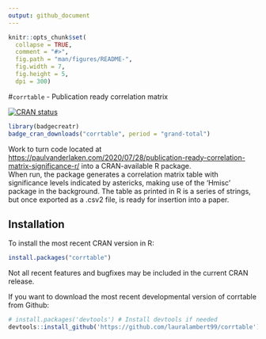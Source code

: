 ```yaml
---
output: github_document
---
```


<!-- README.md is generated from README.Rmd. Please edit that file -->

```r
knitr::opts_chunk$set(
  collapse = TRUE,
  comment = "#>",
  fig.path = "man/figures/README-",
  fig.width = 7,
  fig.height = 5, 
  dpi = 300)
```

#`corrtable` - Publication ready correlation matrix

<!-- badges: start -->
[![CRAN status](https://www.r-pkg.org/badges/version/corrtable)](https://cran.r-project.org/package=corrtable)

```r
library(badgecreatr)
badge_cran_downloads("corrtable", period = "grand-total")
```

 <!-- badges: end -->

 
Work to turn code located at <https://paulvanderlaken.com/2020/07/28/publication-ready-correlation-matrix-significance-r/> into a CRAN-available R package.  
When run, the package generates a correlation matrix table with significance levels indicated by astericks, making use of the 'Hmisc' package in the 
background.  The table as printed in R is a series of strings, but once exported as a .csv2 file, is ready for insertion into a paper.

## Installation


To install the most recent CRAN version in R:

```r
install.packages("corrtable")
```
Not all recent features and bugfixes may be included in the current CRAN release.

If you want to download the most recent developmental version of corrtable from Github:

```r
# install.packages('devtools') # Install devtools if needed
devtools::install_github('https://github.com/lauralambert99/corrtable')
```

